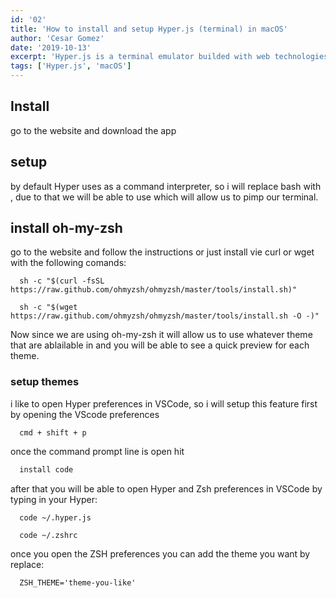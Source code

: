 ```yaml
---
id: '02'
title: 'How to install and setup Hyper.js (terminal) in macOS'
author: 'Cesar Gomez'
date: '2019-10-13'
excerpt: 'Hyper.js is a terminal emulator builded with web technologies like HTML, CSS and JavaSctipr'
tags: ['Hyper.js', 'macOS']
---
```


## Install

go to the <ExternalLink href='https://hyper.is/' text='Hyper.js'/> website and download the app

## setup

by default Hyper uses <ExternalLink href='https://es.wikipedia.org/wiki/Bash' text='bash'/> as a command interpreter, so i will replace bash with <ExternalLink href='https://es.wikipedia.org/wiki/Zsh' text='zsh'/>, due to that we will be able to use <ExternalLink href='https://ohmyz.sh/' text='oh-my-zsh'/> which will allow us to pimp our terminal.

## install oh-my-zsh

go to the website and follow the instructions or just install vie curl or wget with the following comands:

```shell:hyper.js_via-curl
  sh -c "$(curl -fsSL https://raw.github.com/ohmyzsh/ohmyzsh/master/tools/install.sh)"
```

```shell:hyper.js_via-wget
  sh -c "$(wget https://raw.github.com/ohmyzsh/ohmyzsh/master/tools/install.sh -O -)"
```

Now since we are using oh-my-zsh it will allow us to use whatever theme that are ablailable in <ExternalLink href='https://github.com/ohmyzsh/ohmyzsh/wiki/Themes' text='here' /> and you will be able to see a quick preview for each theme.

### setup themes

i like to open Hyper preferences in VSCode, so i will setup this feature first by opening the VScode preferences

```shell:VSCode
  cmd + shift + p
```
once the command prompt line is open hit

```shell:hyper.js
  install code
```

after that you will be able to open Hyper and Zsh preferences in VSCode by typing in your Hyper:

```shell:Hyper
  code ~/.hyper.js
```
```shell:ZSH
  code ~/.zshrc
```

once you open the ZSH preferences you can add the theme you want by replace:

```shell:ZSH_preferences
  ZSH_THEME='theme-you-like'
```